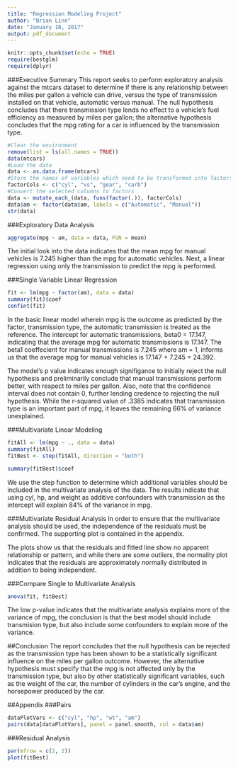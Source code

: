 ```yaml
---
title: "Regression Modeling Project"
author: "Brian Linn"
date: "January 10, 2017"
output: pdf_document
---
```


```r
knitr::opts_chunk$set(echo = TRUE)
require(bestglm)
require(dplyr)
```

###Executive Summary
This report seeks to perform exploratory analysis against the mtcars dataset to determine if  there is any relationship between the miles per gallon a vehicle can drive, versus the type of transmission installed on that vehicle, automatic versus manual. The null hypothesis concludes that there transmission type lends no effect to a vehicle's fuel efficiency as measured by miles per gallon; the alternative hypothesis concludes that the mpg rating for a car is influenced by the transmission type.
```r
#Clear the environment
remove(list = ls(all.names = TRUE))
data(mtcars)
#Load the data
data <- as.data.frame(mtcars)
#Store the names of variables which need to be transformed into factors
factorCols <- c("cyl", "vs", "gear", "carb")
#Convert the selected columns to factors
data <- mutate_each_(data, funs(factor(.)), factorCols)
data$am <- factor(data$am, labels = c("Automatic", "Manual"))
str(data)
```
###Exploratory Data Analysis
```r
aggregate(mpg ~ am, data = data, FUN = mean)
```
The initial look into the data indicates that the mean mpg for manual vehicles is 7.245 higher than the mpg for automatic vehicles. Next, a linear regression using only the transmission to predict the mpg is performed.

###Single Variable Linear Regression
```r
fit <- lm(mpg ~ factor(am), data = data)
summary(fit)$coef
confint(fit)
```
In the basic linear model wherein mpg is the outcome as predicted by the factor, transmission type, the automatic transmission is treated as the reference. The intercept for automatic transmissions, beta0 = 17.147, indicating that the average mpg for automatic transmissions is 17.147. The beta1 coeffecient for manual transmissions is 7.245 where  am = 1, informs us that the average mpg for manual vehicles is 17.147 + 7.245 = 24.392.

The model's p value indicates enough signifigance to initially reject the null hypothesis and preliminarily conclude that manual transmissions perform better, with respect to miles per gallon. Also, note that the confidence interval does not contain 0, further lending credence to rejecting the null hypothesis. While the r-squared value of .3385 indicates that transmission type is an important part of mpg, it leaves the remaining 66% of variance unexplained.

###Multivariate Linear Modeling
```r
fitAll <- lm(mpg ~ ., data = data)
summary(fitAll)
fitBest <- step(fitAll, direction = "both")
```
```r
summary(fitBest)$coef
```

We use the step function to determine which additional variables should be included in the multivariate analysis of the data. The results indicate that using cyl, hp, and weight as additive confounders with transmission as the intercept will explain 84% of the variance in mpg.  

###Multivariate Residual Analysis
In order to ensure that the multivariate analysis should be used, the independence of the residuals must be confirmed. The supporting plot is contained in the appendix.

The plots show us that the residuals and fitted line show no apparent relationship or pattern, and while there are some outliers, the normality plot indicates that the residuals are approximately normally distributed in addition to being independent. 


###Compare Single to Multivariate Analysis
```r
anova(fit, fitBest)
```
The low p-value indicates that the multivariate analysis explains more of the variance of mpg, the conclusion is that the best model should include transmision type, but also include some confounders to explain more of the variance.

##Conclusion
The report concludes that the null hypothesis can be rejected as the transmission type has been shown to be a statistically significant influence on the miles per gallon outcome. However, the alternative hypothesis must specify that the mpg is not affected only by the transmission type, but also by other statistically significant variables, such as the weight of the car, the number of cylinders in the car's engine, and the horsepower produced by the car.

##Appendix
###Pairs
```r
dataPlotVars <- c("cyl", "hp", "wt", "am")
pairs(data[dataPlotVars], panel = panel.smooth, col = data$am)
```

###Residual Analysis
```r
par(mfrow = c(2, 2))
plot(fitBest)
```